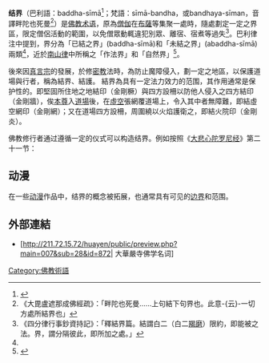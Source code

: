 '''结界'''（巴利語：baddha-sīmā<ref name=pali>{{cite web |author1=verfasst von Mahanama |title=Mahavamsa : die große Chronik Sri Lankas 15.E2. Exkurs 2 zu Kapitel 15: Sīmā |url=http://www.payer.de/mahavamsa/chronik15e2.htm |access-date=2019-03-18 |archive-date=2019-08-07 |archive-url=https://web.archive.org/web/20190807113941/http://www.payer.de/mahavamsa/chronik15e2.htm |dead-url=no }}</ref>；梵語：sīmā-bandha，或bandhaya-sīman，音譯畔陀也死曼<ref>《大毘盧遮那成佛經疏》：「畔陀也死曼……上句結下句界也。此意-{云}-一切方處所結界也」</ref>）是[[佛教术语|佛教术语]]，原為[[僧伽|僧伽]]在[[布薩|布薩]]等集聚一處時，隨處劃定一定之界區，限定僧侶活動的範圍，以免僧眾動輒違犯別眾、離宿、宿煮等過失<ref>《四分律行事鈔資持記》：「釋結界篇。結謂白二（白二[[羯磨|羯磨]]）限約，即能被之法。界，謂分隔彼此，即所加之處。」</ref>。巴利律注中提到，界分為「已結之界」(baddha-sīmā)和「未結之界」(abaddha-sīmā)兩類<ref name=pali/>，近於[[南山律|南山律]]中所稱之「作法界」和「自然界」<ref>{{cite journal |author1=屈大成 |title=「自然界」之研究 ──中國佛教律家詮釋律制一例 |journal=正觀 |date=2014 |url=http://enlight.lib.ntu.edu.tw/FULLTEXT/JR-MAG/mag543289.pdf |access-date=2019-03-18 |archive-date=2019-06-05 |archive-url=https://web.archive.org/web/20190605132854/http://enlight.lib.ntu.edu.tw/FULLTEXT/JR-MAG/mag543289.pdf |dead-url=no }}</ref>。

後來因[[真言宗|真言宗]]的發展，於修[[密教|密教]]法時，為防止魔障侵入，劃一定之地區，以保護道場與行者，稱為結界、結護。
結界為具有一定法力效力的范围，其作用通常是保护性的。即堅固所住地之地結印（金剛橛）與四方設柵以防他人侵入之四方結印（金剛牆），俟[[本尊|本尊]]入[[道場|道場]]後，在[[虛空|虛空]]張網覆道場上，令入其中者無障難，即結虛空網印（金剛網）；又在道場四方設柵，周圍繞以火焰護衛之，即結火院印（金剛炎）。

佛教修行者通过遵循一定的仪式可以构造结界。例如按照《[[大悲心陀罗尼经|大悲心陀罗尼经]]》第二十一节：

{{quote|
其結界法者。取刀咒二十一遍。劃地為界。或取淨水咒二十一遍。散著四方為界。或取白芥子咒二十一遍。擲著四方為界。或以想到處為界。或取淨灰咒二十一遍為界。或咒五色線二十一遍。圍繞四邊為界。皆得。
}}

== 动漫==
在一些[[动漫|动漫]]作品中，结界的概念被拓展，也通常具有可见的[[边界|边界]]和范围。

==外部連結==
* [http://211.72.15.72/huayen/public/preview.php?main=007&sub=28&id=872| 大華嚴寺佛学名词]{{dead link|date=2018年4月 |bot=InternetArchiveBot |fix-attempted=yes }}

[[Category:佛教術語|Category:佛教術語]]